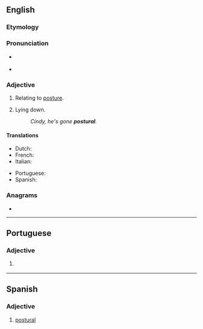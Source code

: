 ==English==

===Etymology===
{{suffix|en|posture|al}}

===Pronunciation===
* {{a|UK}} {{IPA|en|/ˈpɒstʃəɹəl/}}
* {{a|US}} {{IPA|en|/ˈpɑstʃəɹəl/}}

===Adjective===
{{en-adj|-}}

# Relating to [[posture]].
# {{lb|en|medical}} Lying down.
#: ''Cindy, he's gone '''postural'''.''

====Translations====
{{trans-top|relating to posture}}
* Dutch: {{t+|nl|houding|alt=houdings-}}
* French: {{t+|fr|postural}}
* Italian: {{t|it|posturale}}
{{trans-mid}}
* Portuguese: {{t|pt|postural}}
* Spanish: {{t|es|postural}}
{{trans-bottom}}

===Anagrams===
* {{anagrams|en|a=aloprstu|pulsator|sportula}}

----

==Portuguese==

===Adjective===
{{pt-adj|postura|l}}

# {{l|en|postural}} {{gloss|relating to posture}}

----

==Spanish==

===Adjective===
{{es-adj}}

# [[#English|postural]]